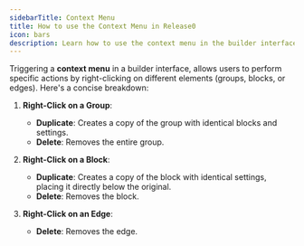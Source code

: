 ```yaml
---
sidebarTitle: Context Menu
title: How to use the Context Menu in Release0
icon: bars
description: Learn how to use the context menu in the builder interface to perform actions like duplicating or deleting elements.
---
```

Triggering a **context menu** in a builder interface, allows users to perform specific actions by right-clicking on different elements (groups, blocks, or edges). Here's a concise breakdown:

1. **Right-Click on a Group**:
   - **Duplicate**: Creates a copy of the group with identical blocks and settings.
   - **Delete**: Removes the entire group.

2. **Right-Click on a Block**:
   - **Duplicate**: Creates a copy of the block with identical settings, placing it directly below the original.
   - **Delete**: Removes the block.

3. **Right-Click on an Edge**:
   - **Delete**: Removes the edge.

